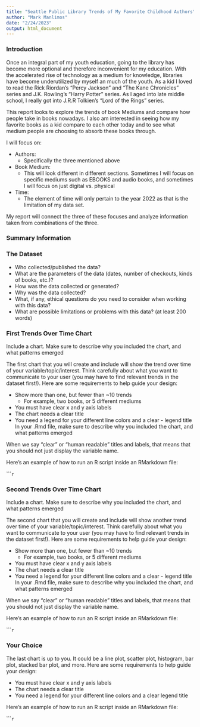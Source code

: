 ```yaml
---
title: "Seattle Public Library Trends of My Favorite Childhood Authors"
author: "Mark Manlimos"
date: "2/24/2023"
output: html_document
---
```


### Introduction

Once an integral part of my youth education, going to the library has become more optional and therefore inconvenient for my education. With the accelerated rise of technology as a medium for knowledge, libraries have become underutilized by myself an much of the youth. As a kid I loved to read the Rick Riordan's "Percy Jackson" and "The Kane Chronicles" series and J.K. Rowling's "Harry Potter" series. As I aged into late middle school, I really got into J.R.R Tolkien's "Lord of the Rings" series. 

This report looks to explore the trends of book Mediums and compare how people take in books nowadays. I also am interested in seeing how my favorite books as a kid compare to each other today and to see what medium people are choosing to absorb these books through.

I will focus on:

- Authors:
  - Specifically the three mentioned above
- Book Medium:
  - This will look different in different sections. Sometimes I will focus on specific mediums such as EBOOKS and audio books, and sometimes I will focus on just digital vs. physical
- Time:
  - The element of time will only pertain to the year 2022 as that is the limitation of my data set. 
  
My report will connect the three of these focuses and analyze information taken from combinations of the three.

### Summary Information



### The Dataset

- Who collected/published the data?  
- What are the parameters of the data (dates, number of checkouts, kinds of books, etc.)?
- How was the data collected or generated?  
- Why was the data collected?  
- What, if any, ethical questions do you need to consider when working with this data?  
- What are possible limitations or problems with this data?   (at least 200 words)


### First Trends Over Time Chart

Include a chart. Make sure to describe why you included the chart, and what patterns emerged

The first chart that you will create and include will show the trend over time of your variable/topic/interest. Think carefully about what you want to communicate to your user (you may have to find relevant trends in the dataset first!). Here are some requirements to help guide your design:

- Show more than one, but fewer than ~10 trends
  - For example, two books, or 5 different mediums
- You must have clear x and y axis labels
- The chart needs a clear title
- You need a legend for your different line colors and a clear - legend title
In your .Rmd file, make sure to describe why you included the chart, and what patterns emerged

When we say "clear" or "human readable" titles and labels, that means that you should not just display the variable name.

Here's an example of how to run an R script inside an RMarkdown file:

``````r
```

### Second Trends Over Time Chart

Include a chart. Make sure to describe why you included the chart, and what patterns emerged

The second chart that you will create and include will show another trend over time of your variable/topic/interest. Think carefully about what you want to communicate to your user (you may have to find relevant trends in the dataset first!). Here are some requirements to help guide your design:

- Show more than one, but fewer than ~10 trends
  - For example, two books, or 5 different mediums
- You must have clear x and y axis labels
- The chart needs a clear title
- You need a legend for your different line colors and a clear - legend title
In your .Rmd file, make sure to describe why you included the chart, and what patterns emerged

When we say "clear" or "human readable" titles and labels, that means that you should not just display the variable name.

Here's an example of how to run an R script inside an RMarkdown file:

``````r
```

### Your Choice

The last chart is up to you. It could be a line plot, scatter plot, histogram, bar plot, stacked bar plot, and more. Here are some requirements to help guide your design:

- You must have clear x and y axis labels
- The chart needs a clear title
- You need a legend for your different line colors and a clear legend title

Here's an example of how to run an R script inside an RMarkdown file:

``````r
```


